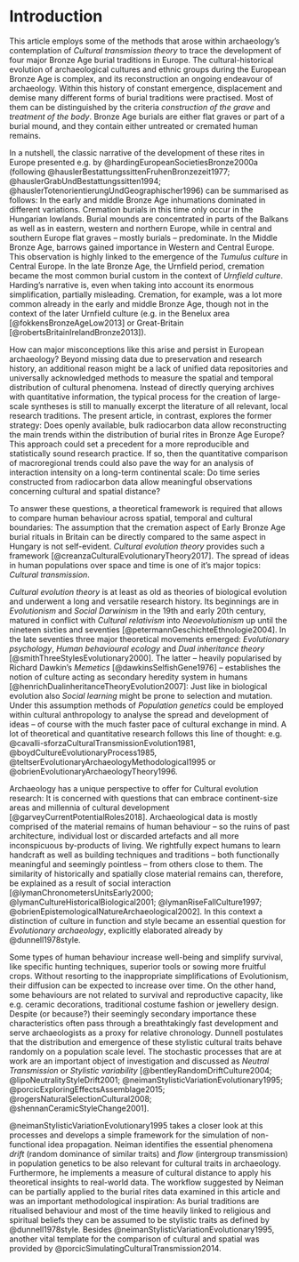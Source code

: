 # Introduction {#introduction}

This article employs some of the methods that arose within archaeology's contemplation of *Cultural transmission theory* to trace the development of four major Bronze Age burial traditions in Europe. The cultural-historical evolution of archaeological cultures and ethnic groups during the European Bronze Age is complex, and its reconstruction an ongoing endeavour of archaeology. Within this history of constant emergence, displacement and demise many different forms of burial traditions were practised. Most of them can be distinguished by the criteria *construction of the grave* and *treatment of the body*. Bronze Age burials are either flat graves or part of a burial mound, and they contain either untreated or cremated human remains. 

In a nutshell, the classic narrative of the development of these rites in Europe presented e.g. by @hardingEuropeanSocietiesBronze2000a (following @hauslerBestattungssittenFruhenBronzezeit1977; @hauslerGrabUndBestattungssitten1994; @hauslerTotenorientierungUndGeographischer1996) can be summarised as follows: In the early and middle Bronze Age inhumations dominated in different variations. Cremation burials in this time only occur in the Hungarian lowlands. Burial mounds are concentrated in parts of the Balkans as well as in eastern, western and northern Europe, while in central and southern Europe flat graves -- mostly burials -- predominate. In the Middle Bronze Age, barrows gained importance in Western and Central Europe. This observation is highly linked to the emergence of the *Tumulus culture* in Central Europe. In the late Bronze Age, the Urnfield period, cremation became the most common burial custom in the context of *Urnfield culture*. Harding's narrative is, even when taking into account its enormous simplification, partially misleading. Cremation, for example, was a lot more common already in the early and middle Bronze Age, though not in the context of the later Urnfield culture (e.g. in the Benelux area [@fokkensBronzeAgeLow2013] or Great-Britain [@robertsBritainIrelandBronze2013]). 

How can major misconceptions like this arise and persist in European archaeology? Beyond missing data due to preservation and research history, an additional reason might be a lack of unified data repositories and universally acknowledged methods to measure the spatial and temporal distribution of cultural phenomena. Instead of directly querying archives with quantitative information, the typical process for the creation of large-scale syntheses is still to manually excerpt the literature of all relevant, local research traditions. The present article, in contrast, explores the former strategy: Does openly available, bulk radiocarbon data allow reconstructing the main trends within the distribution of burial rites in Bronze Age Europe? This approach could set a precedent for a more reproducible and statistically sound research practice. If so, then the quantitative comparison of macroregional trends could also pave the way for an analysis of interaction intensity on a long-term continental scale: Do time series constructed from radiocarbon data allow meaningful observations concerning cultural and spatial distance?

To answer these questions, a theoretical framework is required that allows to compare human behaviour across spatial, temporal and cultural boundaries: The assumption that the cremation aspect of Early Bronze Age burial rituals in Britain can be directly compared to the same aspect in Hungary is not self-evident. *Cultural evolution theory* provides such a framework [@creanzaCulturalEvolutionaryTheory2017]. The spread of ideas in human populations over space and time is one of it's major topics: *Cultural transmission*.

*Cultural evolution theory* is at least as old as theories of biological evolution and underwent a long and versatile research history. Its beginnings are in *Evolutionism* and *Social Darwinism* in the 19th and early 20th century, matured in conflict with *Cultural relativism* into *Neoevolutionism* up until the nineteen sixties and seventies [@petermannGeschichteEthnologie2004]. In the late seventies three major theoretical movements emerged: *Evolutionary psychology*, *Human behavioural ecology* and *Dual inheritance theory* [@smithThreeStylesEvolutionary2000]. The latter -- heavily popularised by Richard Dawkin's *Memetics* [@dawkinsSelfishGene1976] -- establishes the notion of culture acting as secondary heredity system in humans [@henrichDualinheritanceTheoryEvolution2007]: Just like in biological evolution also *Social learning* might be prone to selection and mutation. Under this assumption methods of *Population genetics* could be employed within cultural anthropology to analyse the spread and development of ideas -- of course with the much faster pace of cultural exchange in mind. A lot of theoretical and quantitative research follows this line of thought: e.g. @cavalli-sforzaCulturalTransmissionEvolution1981, @boydCultureEvolutionaryProcess1985, @teltserEvolutionaryArchaeologyMethodological1995 or @obrienEvolutionaryArchaeologyTheory1996.

Archaeology has a unique perspective to offer for Cultural evolution research: It is concerned with questions that can embrace continent-size areas and millennia of cultural development [@garveyCurrentPotentialRoles2018]. Archaeological data is mostly comprised of the material remains of human behaviour -- so the ruins of past architecture, individual lost or discarded artefacts and all more inconspicuous by-products of living. We rightfully expect humans to learn handcraft as well as building techniques and traditions  -- both functionally meaningful and seemingly pointless -- from others close to them. The similarity of historically and spatially close material remains can, therefore, be explained as a result of social interaction [@lymanChronometersUnitsEarly2000; @lymanCultureHistoricalBiological2001; @lymanRiseFallCulture1997; @obrienEpistemologicalNatureArchaeological2002]. In this context a distinction of culture in function and style became an essential question for *Evolutionary archaeology*, explicitly elaborated already by @dunnell1978style. 

Some types of human behaviour increase well-being and simplify survival, like specific hunting techniques, superior tools or sowing more fruitful crops. Without resorting to the inappropriate simplifications of Evolutionism, their diffusion can be expected to increase over time. On the other hand, some behaviours are not related to survival and reproductive capacity, like e.g. ceramic decorations, traditional costume fashion or jewellery design. Despite (or because?) their seemingly secondary importance these characteristics often pass through a breathtakingly fast development and serve archaeologists as a proxy for relative chronology. Dunnell postulates that the distribution and emergence of these stylistic cultural traits behave randomly on a population scale level. The stochastic processes that are at work are an important object of investigation and discussed as *Neutral Transmission* or *Stylistic variability* [@bentleyRandomDriftCulture2004; @lipoNeutralityStyleDrift2001; @neimanStylisticVariationEvolutionary1995; @porcicExploringEffectsAssemblage2015; @rogersNaturalSelectionCultural2008; @shennanCeramicStyleChange2001]. 

@neimanStylisticVariationEvolutionary1995 takes a closer look at this processes and develops a simple framework for the simulation of non-functional idea propagation. Neiman identifies the essential phenomena *drift* (random dominance of similar traits) and *flow* (intergroup transmission) in population genetics to be also relevant for cultural traits in archaeology. Furthermore, he implements a measure of cultural distance to apply his theoretical insights to real-world data. The workflow suggested by Neiman can be partially applied to the burial rites data examined in this article and was an important methodological inspiration: As burial traditions are ritualised behaviour and most of the time heavily linked to religious and spiritual beliefs they can be assumed to be stylistic traits as defined by @dunnell1978style. Besides @neimanStylisticVariationEvolutionary1995, another vital template for the comparison of cultural and spatial was provided by @porcicSimulatingCulturalTransmission2014.
